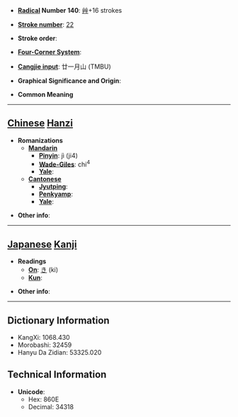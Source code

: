 * '''[[Wiktionary:Chinese radical index| Radical]] Number 140''': [[Wiktionary:Chinese radical index 艸|艸]]+16 strokes

* '''[[Wiktionary:Chinese total strokes index|Stroke number]]''': [[Wiktionary:Chinese total strokes index 22|22]]

* '''Stroke order''': 

* '''[[Wiktionary:Chinese four corner index|Four-Corner System]]''': 

* '''[[Wiktionary:Chinese Cangjie index|Cangjie input]]''': 廿一月山 (TMBU)

* '''Graphical Significance and Origin''': 

* '''Common Meaning'''

----

== [[Chinese]] [[Hanzi]] ==

* '''Romanizations'''
** '''[[Mandarin]]'''
*** '''[[Pinyin]]''': jì (ji4)
*** '''[[Wade-Giles]]''': chi<sup>4</sup>
*** '''[[Yale]]''': 
** '''[[Cantonese]]'''
*** '''[[Jyutping]]''':
*** '''[[Penkyamp]]''': 
*** '''[[Yale]]''': 

* '''Other info''': 

----

== [[Japanese]] [[Kanji]] ==

* '''Readings'''
** '''[[On]]''': [[き]] (ki)
** '''[[Kun]]''': 

* '''Other info''':  

----

== Dictionary Information ==

* KangXi: 1068.430
* Morobashi: 32459
* Hanyu Da Zidian: 53325.020

== Technical Information ==

* '''Unicode''':
** Hex: 860E
** Decimal: 34318